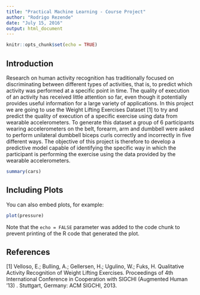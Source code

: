 ```yaml
---
title: "Practical Machine Learning - Course Project"
author: "Rodrigo Rezende"
date: "July 15, 2016"
output: html_document
---
```


```r
knitr::opts_chunk$set(echo = TRUE)
```

## Introduction

Research on human activity recognition has traditionally focused on discriminating between different types of activities, that is, to predict which activity was performed at a specific point in time. The quality of execution of an activity has received little attention so far, even though it potentially
provides useful information for a large variety of applications. In this project we are going to use the Weight Lifting Exercises Dataset [1] to try and predict the quality of execution of a specific exercise using data from wearable accelerometers. To generate this dataset a group of 6 participants wearing accelerometers on the belt, forearm, arm and dumbbell were asked to perform unilateral dumbbell biceps curls correctly and incorrectly in five different ways. The objective of this project is therefore to develop a predictive model capable of identifying the specific way in which the participant is performing the exercise using the data provided by the wearable accelerometers.


 


```r
summary(cars)
```

## Including Plots

You can also embed plots, for example:

```r
plot(pressure)
```

Note that the `echo = FALSE` parameter was added to the code chunk to prevent printing of the R code that generated the plot.

## References

[1] Velloso, E.; Bulling, A.; Gellersen, H.; Ugulino, W.; Fuks, H. Qualitative Activity Recognition of Weight Lifting Exercises. Proceedings of 4th International Conference in Cooperation with SIGCHI (Augmented Human '13) . Stuttgart, Germany: ACM SIGCHI, 2013.

